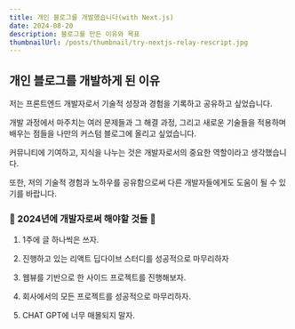```yaml
---
title: 개인 블로그를 개발했습니다(with Next.js)
date: 2024-08-20
description: 블로그를 만든 이유와 목표
thumbnailUrl: /posts/thumbnail/try-nextjs-relay-rescript.jpg
---
```


<h2>개인 블로그를 개발하게 된 이유</h2>

저는 프론트엔드 개발자로서 기술적 성장과 경험을 기록하고 공유하고 싶었습니다.

개발 과정에서 마주치는 여러 문제들과 그 해결 과정, 그리고 새로운 기술들을 적용하며 배우는 점들을 나만의 커스텀 블로그에 올리고 싶었습니다.

커뮤니티에 기여하고, 지식을 나누는 것은 개발자로서의 중요한 역할이라고 생각했습니다.

또한, 저의 기술적 경험과 노하우를 공유함으로써 다른 개발자들에게도 도움이 될 수 있기를 바랍니다.

<h3>🚩 2024년에 개발자로써 해야할 것들 🚩</h3>

1. 1주에 글 하나씩은 쓰자.

2. 진행하고 있는 리액트 딥다이브 스터디를 성공적으로 마무리하자

3. 웹뷰를 기반으로 한 사이드 프로젝트를 진행해보자.

4. 회사에서의 모든 프로젝트를 성공적으로 마무리하자.

5. CHAT GPT에 너무 매몰되지 말자.
